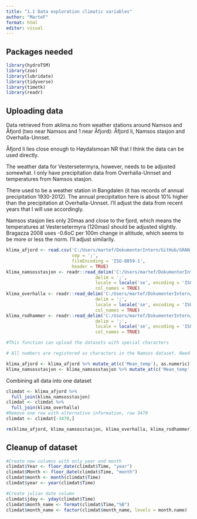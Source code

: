 ```yaml
---
title: "1.1 Data exploration climatic variables"
author: "MarteF"
format: html
editor: visual
---
```


## Packages needed

```r
library(hydroTSM)
library(zoo)
library(lubridate)
library(tidyverse)
library(timetk)
library(readr)


```

## Uploading data

Data retrieved from aklima.no from weather stations around Namsos and Åfjord (two near Namsos and 1 near Åfjord): Åfjord Ii, Namsos stasjon and Overhalla-Unnset.

Åfjord Ii lies close enough to Høydalsmoan NR that I think the data can be used directly.

The weather data for Vestersetermyra, however, needs to be adjusted somewhat. I only have precipitation data from Overhalla-Unnset and temperatures from Namsos stasjon.

There used to be a weather station in Bangdalen (it has records of annual precipitation 1930-2012). The annual precipitation here is about 10% higher than the precipitation at Overhalla-Unnset. I'll adjust the data from recent years that I will use accordingly.

Namsos stasjon lies only 20mas and close to the fjord, which means the temperatures at Vestersetermyra (120mas) should be adjusted slightly. Bragazza 2008 uses -0.6oC per 100m change in altitude, which seems to be more or less the norm. I'll adjust similarily.

```r
klima_afjord <- read.csv('C:/Users/martef/DokumenterIntern/GitHub/GRAN_revegetation_new/data/klimadata_2019-2023_afjord_komplett.csv', 
                         sep = ';',
                         fileEncoding = 'ISO-8859-1',
                         header = TRUE)
klima_namsosstasjon <- readr::read_delim('C:/Users/martef/DokumenterIntern/GitHub/GRAN_revegetation_new/data/klimadata_2019-2023_namsosstasjon.csv', 
                                  delim = ';',
                                  locale = locale('se', encoding = 'ISO8859-1'),
                                  col_names = TRUE) 
klima_overhalla <- readr::read_delim('C:/Users/martef/DokumenterIntern/GitHub/GRAN_revegetation_new/data/klimadata_2019-2023_overhalla.csv', 
                                  delim = ';',
                                  locale = locale('se', encoding = 'ISO8859-1'),
                                  col_names = TRUE)
klima_rodhammer <- readr::read_delim('C:/Users/martef/DokumenterIntern/GitHub/GRAN_revegetation/data/klimadata_2019-2023_rodhammer.csv', 
                                  delim = ';',
                                  locale = locale('se', encoding = 'ISO8859-1'),
                                  col_names = TRUE)  

#This function can upload the datasets with special characters 

# All numbers are registered as characters in the Namsos dataset. Need to be converted

klima_afjord <- klima_afjord %>% mutate_at(c('Mean_temp'), as.numeric)
klima_namsosstasjon <- klima_namsosstasjon %>% mutate_at(c('Mean_temp', 'Min_temp'), as.numeric)

```

Combining all data into one dataset

```r
climdat <- klima_afjord %>%
  full_join(klima_namsosstasjon)
climdat <- climdat %>%
  full_join(klima_overhalla)
#Remove one row with alternative information, row 3470
climdat <- climdat[-3470,]

rm(klima_afjord, klima_namsosstasjon, klima_overhalla, klima_rodhammer)
```

## Cleanup of dataset

```r
#Create new columns with only year and month
climdat$Year <- floor_date(climdat$Time, "year")
climdat$Month <- floor_date(climdat$Time, "month")
climdat$month <- month(climdat$Time)
climdat$year <- year(climdat$Time)

#Create julian date column
climdat$jday <- yday(climdat$Time)
climdat$month_name <- format(climdat$Time,"%B")
climdat$month_name <- factor(climdat$month_name, levels = month.name)
```
